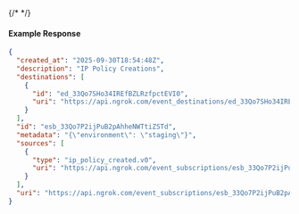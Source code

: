 {/* <!-- Code generated for API Clients. DO NOT EDIT. --> */}

#### Example Response
```json
{
  "created_at": "2025-09-30T18:54:48Z",
  "description": "IP Policy Creations",
  "destinations": [
    {
      "id": "ed_33Qo7SHo34IREfBZLRzfpctEVI0",
      "uri": "https://api.ngrok.com/event_destinations/ed_33Qo7SHo34IREfBZLRzfpctEVI0"
    }
  ],
  "id": "esb_33Qo7P2ijPuB2pAhheNWTtiZSTd",
  "metadata": "{\"environment\": \"staging\"}",
  "sources": [
    {
      "type": "ip_policy_created.v0",
      "uri": "https://api.ngrok.com/event_subscriptions/esb_33Qo7P2ijPuB2pAhheNWTtiZSTd/sources/ip_policy_created.v0"
    }
  ],
  "uri": "https://api.ngrok.com/event_subscriptions/esb_33Qo7P2ijPuB2pAhheNWTtiZSTd"
}

```